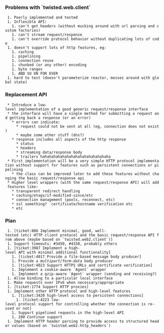 === Problems with `twisted.web.client` ===

  1. Poorly implemented and tested
  1. Inflexible API:
    1. can't get headers (without mucking around with url parsing and custom factories)
    1. can't stream request/response
    1. can't override protocol behavior without duplicating lots of code
  1. doesn't support lots of http features, eg:
    1. caching
    1. pipelining
    1. connection reuse
    1. chunked (or any other) encoding
    1. byte ranges
    1. AND SO ON FOR EVER
  1. hard to test (doesn't parameterize reactor, messes around with global state)

=== Replacement API ===

  * Introduce a low-level implementation of a good generic request/response interface
  * the interface will have a single method for submitting a request and getting back a response (or an error)
    * errors can indicate:
      * request could not be sent at all (eg, connection does not exist)
      * maybe some other stuff (dns?)
    * response includes all aspects of the http response
      * status
      * headers
      * streaming data/response body
      * trailers hahahahahahahahahahahahahahahaha
  * First implementation will be a very simple HTTP protocol implementation without support for features such as persistent connections or pipelining
    * the class can be improved later to add these features without changing the basic request/response api
  * Higher level wrappers (with the same request/response API) will add features like:
    * transparent redirect handling
    * caching/etags/if-modified-since/etc
    * connection management (pools, reconnect, etc)
    * ssl something?  certificate/hostname verification etc
    * etc

=== Plan ===

  1. [ticket:886 Implement minimal, good, well-tested (etc) HTTP client protocol and the basic request/response API from above (maybe based on `twisted.web2.client`)]
  1. Support timeouts: #3450, #4330, probably others
  1. [ticket:3987 Implement a high-level API with minimal additional functionality]
    1. [ticket:4017 Provide a file-based message body producer]
    1. Provide a ''multipart/form-data'' body producer
    1. [ticket:4023 Support HTTPS URLs and certificate verification]
    1. Implement a cookie-aware `Agent` wrapper
    1. Implement a gzip-aware `Agent` wrapper (sending and receiving?)
  1. Allow binding to a particular local interface
  1. Make requests over IPv6 when necessary/appropriate
  1. [ticket:1774 Support HTTP proxies]
  1. Implement other HTTP protocol and high-level features
    1. [ticket:3420 high-level access to persistent connections]
      1. [ticket:4223 low-level protocol support for controlling whether the connection is re-used or not]
    1. Support pipelined requests in the high-level API
    1. ''100 Continue'' support
  1. Implement HTTP header parsing to provide access to structured header values (based on `twisted.web2.http_headers`)
